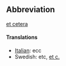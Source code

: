 ==Abbreviation==

[[etcetera|et cetera]]

====Translations====

*[[Italian]]: ecc
*Swedish: etc, [[et c.]]